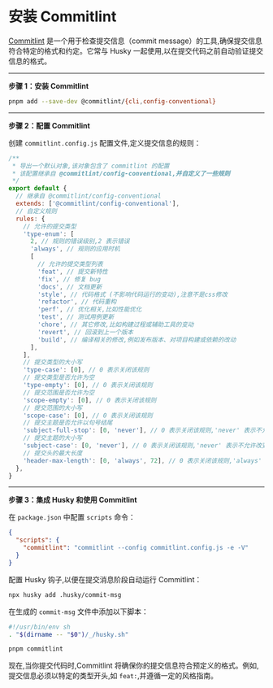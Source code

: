 # 安装 Commitlint

[Commitlint](https://commitlint.js.org/) 是一个用于检查提交信息（commit message）的工具,确保提交信息符合特定的格式和约定。它常与 Husky 一起使用,以在提交代码之前自动验证提交信息的格式。

-----

**步骤 1：安装 Commitlint**

```bash
pnpm add --save-dev @commitlint/{cli,config-conventional}
```

-----

**步骤 2：配置 Commitlint**

创建 `commitlint.config.js` 配置文件,定义提交信息的规则：

```js
/**
 * 导出一个默认对象,该对象包含了 commitlint 的配置
 * 该配置继承自 @commitlint/config-conventional,并自定义了一些规则
 */
export default {
  // 继承自 @commitlint/config-conventional
  extends: ['@commitlint/config-conventional'],
  // 自定义规则
  rules: {
    // 允许的提交类型
    'type-enum': [
      2, // 规则的错误级别,2 表示错误
      'always', // 规则的应用时机
      [
        // 允许的提交类型列表
        'feat', // 提交新特性
        'fix', // 修复 bug
        'docs', // 文档更新
        'style', // 代码格式 (不影响代码运行的变动),注意不是css修改
        'refactor', // 代码重构
        'perf', // 优化相关,比如性能优化
        'test', // 测试用例更新
        'chore', // 其它修改,比如构建过程或辅助工具的变动
        'revert', // 回滚到上一个版本
        'build', // 编译相关的修改,例如发布版本、对项目构建或依赖的改动
      ],
    ],
    // 提交类型的大小写
    'type-case': [0], // 0 表示关闭该规则
    // 提交类型是否允许为空
    'type-empty': [0], // 0 表示关闭该规则
    // 提交范围是否允许为空
    'scope-empty': [0], // 0 表示关闭该规则
    // 提交范围的大小写
    'scope-case': [0], // 0 表示关闭该规则
    // 提交主题是否允许以句号结尾
    'subject-full-stop': [0, 'never'], // 0 表示关闭该规则,'never' 表示不允许以句号结尾
    // 提交主题的大小写
    'subject-case': [0, 'never'], // 0 表示关闭该规则,'never' 表示不允许改变大小写
    // 提交头的最大长度
    'header-max-length': [0, 'always', 72], // 0 表示关闭该规则,'always' 表示总是检查,72 表示最大长度
  },
}
```

-----

**步骤 3：集成 Husky 和使用 Commitlint**

在 `package.json` 中配置 `scripts` 命令：

```json
{
  "scripts": {
    "commitlint": "commitlint --config commitlint.config.js -e -V"
  }
}
```

配置 Husky 钩子,以便在提交消息阶段自动运行 Commitlint：

```bash
npx husky add .husky/commit-msg
```

在生成的 `commit-msg` 文件中添加以下脚本：

```bash
#!/usr/bin/env sh
. "$(dirname -- "$0")/_/husky.sh"

pnpm commitlint
```

现在,当你提交代码时,Commitlint 将确保你的提交信息符合预定义的格式。例如,提交信息必须以特定的类型开头,如 `feat:`,并遵循一定的风格指南。